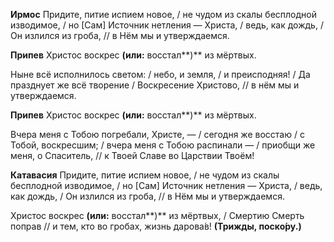 **Ирмос** Придите, питие испием новое, / не чудом из скалы бесплодной изводимое, / но [Сам] Источник нетления — Христа, / ведь, как дождь, / Он излился из гроба, // в Нём мы и утверждаемся.

**Припев** Христос воскрес **(или:** восстал**)** из мёртвых.

Ныне всё исполнилось светом: / небо, и земля, / и преисподняя! / Да празднует же всё творение / Воскресение Христово, // в нём мы и утверждаемся.

**Припев** Христос воскрес **(или:** восстал**)** из мёртвых.

Вчера меня с Тобою погребали, Христе, — / сегодня же восстаю / с Тобой, воскресшим; / вчера меня с Тобою распинали — / приобщи же меня, о Спаситель, // к Твоей Славе во Царствии Твоём!

**Катавасия** Придите, питие испием новое, / не чудом из скалы бесплодной изводимое, / но [Сам] Источник нетления — Христа, / ведь, как дождь, / Он излился из гроба, // в Нём мы и утверждаемся.

Христос воскрес **(или:** восстал**)** из мёртвых, / Смертию Смерть поправ // и тем, кто во гробах, жизнь дарова́в! **(Трижды,	поско́ру.)**

